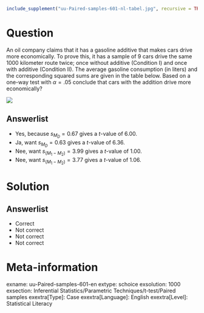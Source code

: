 ```r
include_supplement("uu-Paired-samples-601-nl-tabel.jpg", recursive = TRUE)
```

Question
========
  
An oil company claims that it has a gasoline additive that makes cars drive more economically. To prove this, it has a sample of 9 cars drive the same 1000 kilometer route twice; once without additive (Condition I) and once with additive (Condition II). The average gasoline consumption (in liters) and the corresponding squared sums are given in the table below. Based on a one-way test with $\alpha=.05$ conclude that cars with the addition drive more economically?


![](uu-Paired-samples-601-nl-tabel.jpg)
  
Answerlist
----------

* Yes, because $s_{M_D} = 0.67$ gives a $t$-value of $6.00$. 
* Ja, want $s_{M_D} = 0.63$ gives a $t$-value of $6.36$.  
* Nee, want $s_{(M_1-M_2)} = 3.99$ gives a $t$-value of $1.00$.
* Nee, want $s_{(M_1-M_2)} = 3.77$ gives a $t$-value of $1.06$. 

Solution
========

Answerlist
----------

* Correct
* Not correct
* Not correct
* Not correct

Meta-information
================
exname: uu-Paired-samples-601-en
extype: schoice
exsolution: 1000
exsection: Inferential Statistics/Parametric Techniques/t-test/Paired samples
exextra[Type]: Case
exextra[Language]: English
exextra[Level]: Statistical Literacy
